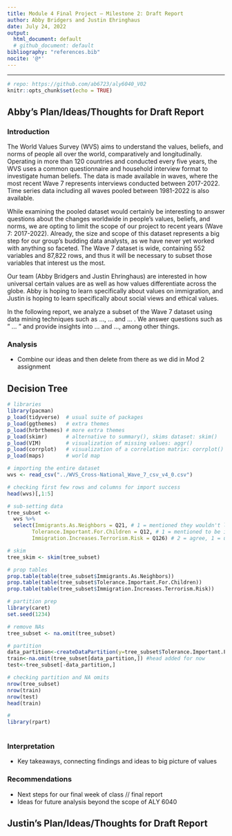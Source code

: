 ```yaml
---
title: Module 4 Final Project — Milestone 2: Draft Report
author: Abby Bridgers and Justin Ehringhaus
date: July 24, 2022
output:
  html_document: default
  # github_document: default
bibliography: "references.bib"
nocite: '@*'
---
```


---

```r
# repo: https://github.com/ab6723/aly6040_V02
knitr::opts_chunk$set(echo = TRUE)
```

## Abby's Plan/Ideas/Thoughts for Draft Report
### Introduction
The World Values Survey (WVS) aims to understand the values, beliefs, and norms of people all over the world, comparatively and longitudinally. Operating in more than 120 countries and conducted every five years, the WVS uses a common questionnaire and household interview format to investigate human beliefs. The data is made available in waves, where the most recent Wave 7 represents interviews conducted between 2017-2022. Time series data including all waves pooled between 1981-2022 is also available.

While examining the pooled dataset would certainly be interesting to answer questions about the changes worldwide in people’s values, beliefs, and norms, we are opting to limit the scope of our project to recent years (Wave 7: 2017-2022). Already, the size and scope of this dataset represents a big step for our group’s budding data analysts, as we have never yet worked with anything so faceted. The Wave 7 dataset is wide, containing 552 variables and 87,822 rows, and thus it will be necessary to subset those variables that interest us the most.

Our team (Abby Bridgers and Justin Ehringhaus) are interested in how universal certain values are as well as how values differentiate across the globe. Abby is hoping to learn specifically about values on immigration, and Justin is hoping to learn specifically about social views and ethical values. 

In the following report, we analyze a subset of the Wave 7 dataset using data mining techniques such as ..., ... and ... . We answer questions such as " ... " and provide insights into ... and ..., among other things. 

### Analysis
- Combine our ideas and then delete from there as we did in Mod 2 assignment

## Decision Tree 
```r
# libraries
library(pacman)
p_load(tidyverse)  # usual suite of packages
p_load(ggthemes)   # extra themes
p_load(hrbrthemes) # more extra themes
p_load(skimr)      # alternative to summary(), skims dataset: skim()
p_load(VIM)        # visualization of missing values: aggr()
p_load(corrplot)   # visualization of a correlation matrix: corrplot()
p_load(maps)       # world map

# importing the entire dataset
wvs <- read_csv("../WVS_Cross-National_Wave_7_csv_v4_0.csv")

# checking first few rows and columns for import success
head(wvs)[,1:5]

# sub-setting data
tree_subset <- 
  wvs %>% 
  select(Immigrants.As.Neighbors = Q21, # 1 = mentioned they wouldn't like this,                                             2 = didn't mention
        Tolerance.Important.For.Children = Q12, # 1 = mentioned to be important,                                                     2 = didn't mention
        Immigration.Increases.Terrorism.Risk = Q126) # 2 = agree, 1 = unsure, 0 = disagree

# skim
tree_skim <- skim(tree_subset)

# prop tables
prop.table(table(tree_subset$Immigrants.As.Neighbors))
prop.table(table(tree_subset$Tolerance.Important.For.Children))
prop.table(table(tree_subset$Immigration.Increases.Terrorism.Risk))

# partition prep
library(caret)
set.seed(1234)

# remove NAs
tree_subset <- na.omit(tree_subset)

# partition
data_partition<-createDataPartition(y=tree_subset$Tolerance.Important.For.Children, p=0.8, list=FALSE)
train<-na.omit(tree_subset[data_partition,]) #head added for now
test<-tree_subset[-data_partition,]

# checking partition and NA omits
nrow(tree_subset)
nrow(train)
nrow(test)
head(train)

# 
library(rpart)
         
```

### Interpretation
- Key takeaways, connecting findings and ideas to big picture of values

### Recommendations
- Next steps for our final week of class // final report
- Ideas for future analysis beyond the scope of ALY 6040

## Justin's Plan/Ideas/Thoughts for Draft Report



